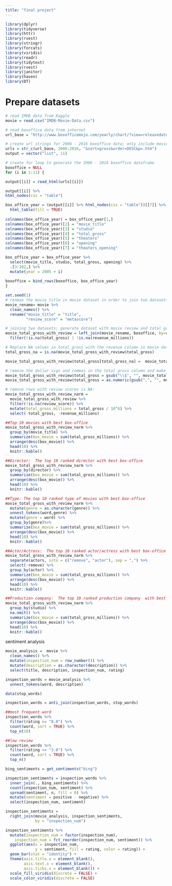 ```yaml
---
title: "final project"
---
```


```r
library(dplyr)
library(tidyverse)
library(httr)
library(rvest)
library(stringr)
library(forcats)
library(viridis)
library(readr)
library(tidytext)
library(rvest)
library(janitor)
library(haven)
library(DT)
```

# Prepare datasets
```r
# read IMDB data from Kaggle
movie = read.csv("IMDB-Movie-Data.csv")

# read boxoffice data from internet
url_base = "http://www.boxofficemojo.com/yearly/chart/?view=releasedate&view2=domestic&yr="

# create url strings for 2006 - 2016 boxoffice data; only include movies with top 100 total gross in each year. 
urls = str_c(url_base, 2006:2016, "&sort=gross&order=DESC&p=.htm")
output = vector("list", 11)

# create for loop to generate the 2006 - 2016 boxoffice dataframe
boxoffice = NULL
for (i in 1:11) {

output[[i]] = read_html(urls[[i]])

output[[i]] %>% 
html_nodes(css = "table")

box_office_year = (output[[i]] %>% html_nodes(css = "table"))[[7]] %>%
  html_table(fill = TRUE) 
  
colnames(box_office_year) = box_office_year[1,]
colnames(box_office_year)[2] = "movie_title"
colnames(box_office_year)[3] = "studio"
colnames(box_office_year)[4] = "total_gross"
colnames(box_office_year)[5] = "theaters"
colnames(box_office_year)[6] = "opening"
colnames(box_office_year)[7] = "theaters_opening"  

box_office_year = box_office_year %>% 
  select(movie_title, studio, total_gross, opening) %>% 
  .[3:102,] %>%
  mutate(year = 2005 + i)
    
boxoffice = bind_rows(boxoffice, box_office_year)  
}

set.seed(1)
# renmae the movie_title in movie dataset in order to join two datasets
movie_rename= movie %>% 
  clean_names() %>% 
  rename("movie_title" = "title",
         "review_score" = "metascore")

# joining two datasets; generate dataset with movie review and total gross
movie_total_gross_with_review = left_join(movie_rename, boxoffice, by=c("movie_title", "year")) %>% 
  filter(!is.na(total_gross) | !is.na(revenue_millions))

# Replace NA values in total_gross with the revenue column in movie dataset
total_gross_na = is.na(movie_total_gross_with_review$total_gross)

movie_total_gross_with_review$total_gross[total_gross_na] =  movie_total_gross_with_review$revenue_millions[total_gross_na]*10^6

# remove the dollar sign and commas in the total gross column and make it numeric:
movie_total_gross_with_review$total_gross = gsub("\\$", "", movie_total_gross_with_review$total_gross)
movie_total_gross_with_review$total_gross = as.numeric(gsub(",", "", movie_total_gross_with_review$total_gross))

# remove rows with review scores is NA:
movie_total_gross_with_review_narm = 
  movie_total_gross_with_review %>% 
  filter(!is.na(review_score)) %>% 
  mutate(total_gross_millions = total_gross / 10^6) %>% 
  select(-total_gross, -revenue_millions)
```


```r
##Top 10 movies with best box-office 
movie_total_gross_with_review_narm %>% 
  group_by(movie_title) %>% 
  summarize(box_movie = sum(total_gross_millions)) %>% 
  arrange(desc(box_movie)) %>% 
  head(10) %>% 
  knitr::kable()
```

```r
##Director:  The top 10 ranked director with best box-office
movie_total_gross_with_review_narm %>% 
  group_by(director) %>% 
  summarize(box_movie = sum(total_gross_millions)) %>% 
  arrange(desc(box_movie)) %>% 
  head(10) %>% 
  knitr::kable()
```

```r
##Type: The top 10 ranked type of movies with best box-office
movie_total_gross_with_review_narm %>% 
  mutate(genre = as.character(genre)) %>% 
  unnest_tokens(word,genre) %>% 
  mutate(genre = word) %>% 
  group_by(genre)%>%
  summarize(box_movie = sum(total_gross_millions)) %>% 
  arrange(desc(box_movie)) %>% 
  head(10) %>% 
  knitr::kable()
```

```r
##Actor/Actress:  The top 10 ranked actor/actress with best box-office
movie_total_gross_with_review_narm %>% 
  separate(actors, into = c("remove", "actor"), sep = ",") %>% 
  select(-remove) %>% 
  group_by(actor) %>%
  summarize(box_movie = sum(total_gross_millions)) %>% 
  arrange(desc(box_movie)) %>% 
  head(10) %>% 
  knitr::kable()
```

```r
##Production company:  The top 10 ranked production company  with best box-office
movie_total_gross_with_review_narm %>% 
  group_by(studio) %>%
  na.omit() %>% 
  summarize(box_movie = sum(total_gross_millions)) %>% 
  arrange(desc(box_movie)) %>% 
  head(10) %>% 
  knitr::kable()
```

sentiment analysis
```r
movie_analysis =  movie %>%  
  clean_names() %>% 
  mutate(inspection_num = row_number()) %>% 
  mutate(description = as.character(description)) %>% 
  select(title, description, inspection_num, rating)

inspection_words = movie_analysis %>% 
  unnest_tokens(word, description)

data(stop_words)

inspection_words = anti_join(inspection_words, stop_words)
```

```r
##most frequent word
inspection_words %>% 
  filter(rating >= "8.0") %>% 
  count(word, sort = TRUE) %>% 
  top_n(10)

##low review
inspection_words %>% 
  filter(rating <= "3.0") %>% 
  count(word, sort = TRUE) %>% 
  top_n()
```


```r
bing_sentiments = get_sentiments("bing")

inspection_sentiments = inspection_words %>% 
  inner_join(., bing_sentiments) %>% 
  count(inspection_num, sentiment) %>% 
  spread(sentiment, n, fill = 0) %>% 
  mutate(sentiment = positive - negative) %>% 
  select(inspection_num, sentiment)

inspection_sentiments = 
  right_join(movie_analysis, inspection_sentiments, 
             by = "inspection_num")

inspection_sentiments %>% 
  mutate(inspection_num = factor(inspection_num),
    inspection_num = fct_reorder(inspection_num, sentiment)) %>% 
  ggplot(aes(x = inspection_num, 
             y = sentiment, fill = rating, color = rating)) + 
  geom_bar(stat = "identity") + 
  theme(axis.title.x = element_blank(),
        axis.text.x = element_blank(),
        axis.ticks.x = element_blank()) +
  scale_fill_viridis(discrete = FALSE) + 
  scale_color_viridis(discrete = FALSE)
```


